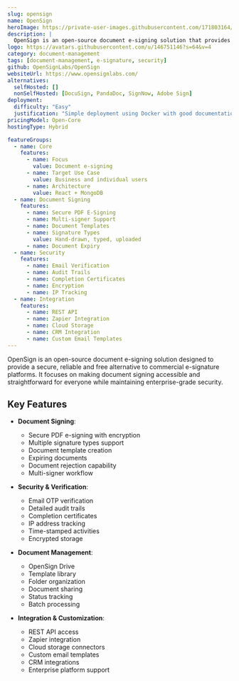 ```yaml
---
slug: opensign
name: OpenSign
heroImage: https://private-user-images.githubusercontent.com/171803164/344711878-7edb65bd-c265-4b3d-9758-38e79766c5c2.png?jwt=eyJhbGciOiJIUzI1NiIsInR5cCI6IkpXVCJ9.eyJpc3MiOiJnaXRodWIuY29tIiwiYXVkIjoicmF3LmdpdGh1YnVzZXJjb250ZW50LmNvbSIsImtleSI6ImtleTUiLCJleHAiOjE3NDgxMjgxMTcsIm5iZiI6MTc0ODEyNzgxNywicGF0aCI6Ii8xNzE4MDMxNjQvMzQ0NzExODc4LTdlZGI2NWJkLWMyNjUtNGIzZC05NzU4LTM4ZTc5NzY2YzVjMi5wbmc_WC1BbXotQWxnb3JpdGhtPUFXUzQtSE1BQy1TSEEyNTYmWC1BbXotQ3JlZGVudGlhbD1BS0lBVkNPRFlMU0E1M1BRSzRaQSUyRjIwMjUwNTI0JTJGdXMtZWFzdC0xJTJGczMlMkZhd3M0X3JlcXVlc3QmWC1BbXotRGF0ZT0yMDI1MDUyNFQyMzAzMzdaJlgtQW16LUV4cGlyZXM9MzAwJlgtQW16LVNpZ25hdHVyZT1mOTdmNjY2OWNlMjk5ZWY3Nzg4NzBhOGViYzZmYTk3YjdmNjQxMWUzNGNiZDdmNzU0Mjg5N2RlMzUxOGE5OGRjJlgtQW16LVNpZ25lZEhlYWRlcnM9aG9zdCJ9.rsWtW2B_taVTjOIl-0EILNO1g0q1-it5_Yvck0JNIuA
description: |
  OpenSign is an open-source document e-signing solution that provides a secure and reliable alternative to commercial e-signature platforms like DocuSign, offering features like secure PDF signing, multi-signer support, templates, and audit trails.
logo: https://avatars.githubusercontent.com/u/146751146?s=64&v=4
category: document-management
tags: [document-management, e-signature, security]
github: OpenSignLabs/OpenSign
websiteUrl: https://www.opensignlabs.com/
alternatives:
  selfHosted: []
  nonSelfHosted: [DocuSign, PandaDoc, SignNow, Adobe Sign]
deployment:
  difficulty: "Easy"
  justification: "Simple deployment using Docker with good documentation"
pricingModel: Open-Core
hostingType: Hybrid

featureGroups:
  - name: Core
    features:
      - name: Focus
        value: Document e-signing
      - name: Target Use Case
        value: Business and individual users
      - name: Architecture
        value: React + MongoDB
  - name: Document Signing
    features:
      - name: Secure PDF E-Signing
      - name: Multi-signer Support
      - name: Document Templates
      - name: Signature Types
        value: Hand-drawn, typed, uploaded
      - name: Document Expiry
  - name: Security
    features:
      - name: Email Verification
      - name: Audit Trails
      - name: Completion Certificates
      - name: Encryption
      - name: IP Tracking
  - name: Integration
    features:
      - name: REST API
      - name: Zapier Integration
      - name: Cloud Storage
      - name: CRM Integration
      - name: Custom Email Templates
---
```


OpenSign is an open-source document e-signing solution designed to provide a secure, reliable and free alternative to commercial e-signature platforms. It focuses on making document signing accessible and straightforward for everyone while maintaining enterprise-grade security.

## Key Features

- **Document Signing**:

  - Secure PDF e-signing with encryption
  - Multiple signature types support
  - Document template creation
  - Expiring documents
  - Document rejection capability
  - Multi-signer workflow

- **Security & Verification**:

  - Email OTP verification
  - Detailed audit trails
  - Completion certificates
  - IP address tracking
  - Time-stamped activities
  - Encrypted storage

- **Document Management**:

  - OpenSign Drive
  - Template library
  - Folder organization
  - Document sharing
  - Status tracking
  - Batch processing

- **Integration & Customization**:
  - REST API access
  - Zapier integration
  - Cloud storage connectors
  - Custom email templates
  - CRM integrations
  - Enterprise platform support

